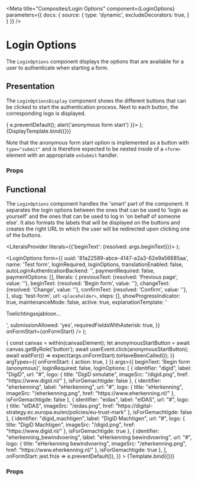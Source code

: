 


<Meta
  title="Composites/Login Options"
  component={LoginOptions}
  parameters={{
    docs: {
      source: {
        type: 'dynamic',
        excludeDecorators: true,
      }
    }
  }}
/>

# Login Options

The `LoginOptions` component displays the options that are available for a user to authenticate when starting a form.

## Presentation

The `LoginOptionsDisplay` component shows the different buttons that can be clicked to start the authentication process.
Next to each button, the corresponding logo is displayed.

  <form onSubmit={e => {
      e.preventDefault();
      alert('anonymous form start')
    }}>
    <LoginOptionsDisplay
      loginAsYourselfOptions={loginAsYourselfOptions}
      loginAsGemachtigdeOptions={loginAsGemachtigdeOptions}
    />
  </form>
);

<Canvas>
  <Story
    name="Display"
    args={{
      loginAsYourselfOptions: [
        {
          identifier: "digid",
          label: "DigiD",
          logo: {
              href: "https://www.digid.nl/",
              title: "DigiD",
              imageSrc: "/digid.png"
          },
          url: "#",
        },
        {
          identifier: "eHerkenning",
          label: "eHerkenning",
          logo: {
              href: "https://www.eherkenning.nl/",
              title: "eHerkenning",
              imageSrc: "/eherkenning.png"
          },
          url: "#",
        },
        {
          identifier: "eidas",
          label: "eIDAS",
          logo: {
              href: "https://www.eherkenning.nl/",
              title: "eIDAS",
              imageSrc: "/eidas.png"
          },
          url: "#",
        },
        {
          identifier: "anonymous",
          label: "Begin form",
        }
      ],
      loginAsGemachtigdeOptions: [{
	      identifier: "digid_machtigen",
	      label: "DigiD Machtigen",
        logo: {
            href: "https://www.digid.nl/",
            title: "DigiD Machtigen",
            imageSrc: "/digid.png"
        },
        url: "#",
      }]
    }}
  >
    {DisplayTemplate.bind({})}
  </Story>
</Canvas>

Note that the anonymous form start option is implemented as a button with `type="submit"` and is therefore
expected to be nested inside of a `<form>` element with an appropriate `onSubmit` handler.

### Props

<ArgsTable of={LoginOptionsDisplay} />

## Functional

The `LoginOptions` component handles the 'smart' part of the component. It separates the login options between
the ones that can be used to 'login as yourself' and the ones that can be used to log in 'on behalf of someone else'.
It also formats the labels that will be displayed on the buttons and creates the right URL to which the user will be
redirected upon clicking one of the buttons.

  <LiteralsProvider literals={{'beginText': {resolved: args.beginText}}}>
    <Story />
  </LiteralsProvider>
);

  <LoginOptions
    form={{
      uuid: '81a22589-abce-4147-a2a3-62e9a56685aa',
      name: 'Test form',
      loginRequired,
      loginOptions,
      translationEnabled: false,
      autoLoginAuthenticationBackend: '',
      paymentRequired: false,
      paymentOptions: [],
      literals: {
        previousText: {resolved: 'Previous page', value: ''},
        beginText: {resolved: 'Begin form', value: ''},
        changeText: {resolved: 'Change', value: ''},
        confirmText: {resolved: 'Confirm', value: ''},
      },
      slug: 'test-form',
      url: `<placeholder>`,
      steps: [],
      showProgressIndicator: true,
      maintenanceMode: false,
      active: true,
      explanationTemplate: '<p>Toelichtingssjabloon...</p>',
      submissionAllowed: 'yes',
      requiredFieldsWithAsterisk: true,
    }}
    onFormStart={onFormStart}
  />
);

<Canvas>
  <Story
    name="Functional"
    decorators={[LiteralDecorator]}
    play={async ({args, canvasElement}) => {
      const canvas = within(canvasElement);
      let anonymousStartButton = await canvas.getByRole('button');
      await userEvent.click(anonymousStartButton);
      await waitFor(() => expect(args.onFormStart).toHaveBeenCalled());
    }}
    argTypes={{
      onFormStart: {
        action: true,
      }
    }}
    args={{
      beginText: 'Begin form (anonymous)',
      loginRequired: false,
      loginOptions: [
        {
          identifier: "digid",
          label: "DigiD",
          url: "#",
          logo: {
            title: "DigiD simulatie",
            imageSrc: "/digid.png",
            href: "https://www.digid.nl/"
          },
          isForGemachtigde: false
        },
        {
          identifier: "eherkenning",
          label: "eHerkenning",
          url: "#",
          logo: {
            title: "eHerkenning",
            imageSrc: "/eherkenning.png",
            href: "https://www.eherkenning.nl/"
          },
          isForGemachtigde: false
        },
        {
          identifier: "eidas",
          label: "eIDAS",
          url: "#",
          logo: {
            title: "eIDAS",
            imageSrc: "/eidas.png",
            href: "https://digital-strategy.ec.europa.eu/en/policies/eu-trust-mark"
          },
          isForGemachtigde: false
        },
        {
          identifier: "digid_machtigen",
          label: "DigiD Machtigen",
          url: "#",
          logo: {
            title: "DigiD Machtigen",
            imageSrc: "/digid.png",
            href: "https://www.digid.nl/"
          },
          isForGemachtigde: true
        },
        {
          identifier: "eherkenning_bewindvoering",
          label: "eHerkenning bewindvoering",
          url: "#",
          logo: {
            title: "eHerkenning bewindvoering",
            imageSrc: "/eherkenning.png",
            href: "https://www.eherkenning.nl/"
          },
          isForGemachtigde: true
        },
      ],
      onFormStart: jest.fn(e => e.preventDefault()),
    }}
  >
    {Template.bind({})}
  </Story>
</Canvas>

### Props

<ArgsTable of={LoginOptions} />

